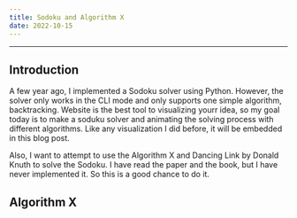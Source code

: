 ```yaml
---
title: Sodoku and Algorithm X
date: 2022-10-15
---
```



<MobileWrapper>
  <SodokuSolver client:visible />
</MobileWrapper>

---

## Introduction

A few year ago, I implemented a Sodoku solver using Python. 
However, the solver only works in the CLI mode and only supports one simple algorithm, backtracking.
Website is the best tool to visualizing yourr idea, so my goal today is to make a soduku solver
and animating the solving process with different algorithms. Like any visualization I did before, 
it will be embedded in this blog post.

Also, I want to attempt to use the Algorithm X and Dancing Link by Donald Knuth to solve the Sodoku. 
I have read the paper and the book, but I have never implemented it. So this is a good chance to
do it.

## Algorithm X

